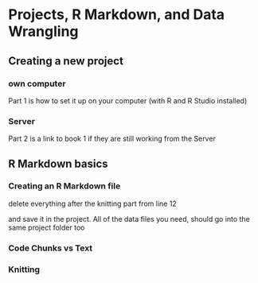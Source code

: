 # Projects, R Markdown, and Data Wrangling

## Creating a new project

### own computer
Part 1 is how to set it up on your computer (with R and R Studio installed)

### Server
Part 2 is a link to book 1 if they are still working from the Server


## R Markdown basics

### Creating an R Markdown file

delete everything after the knitting part from line 12

and save it in the project. All of the data files you need, should go into the same project folder too

### Code Chunks vs Text


### Knitting 


